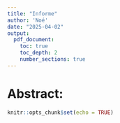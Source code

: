 ```yaml
---
title: "Informe"
author: 'Noé'
date: "2025-04-02"
output: 
  pdf_document:
    toc: true
    toc_depth: 2
    number_sections: true
---
```


# Abstract:




```r
knitr::opts_chunk$set(echo = TRUE)
```
